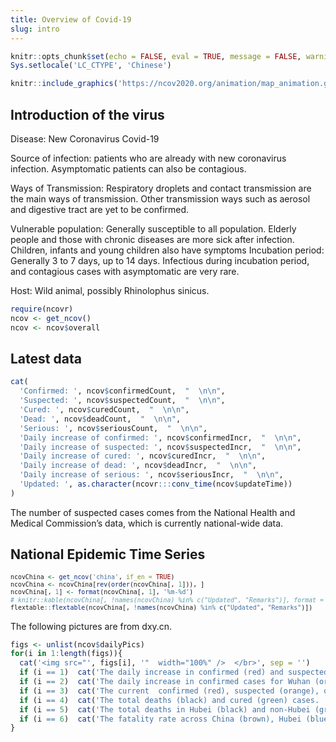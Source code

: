 ```yaml
---
title: Overview of Covid-19
slug: intro
---
```


```r
knitr::opts_chunk$set(echo = FALSE, eval = TRUE, message = FALSE, warning = FALSE, error = FALSE)
Sys.setlocale('LC_CTYPE', 'Chinese')
```


```r
knitr::include_graphics('https://ncov2020.org/animation/map_animation.gif')
```

## Introduction of the virus

Disease: New Coronavirus Covid-19

Source of infection: patients who are already with new coronavirus infection. Asymptomatic patients can also be contagious.

Ways of Transmission: Respiratory droplets and contact transmission are the main ways of transmission. Other transmission ways such as aerosol and digestive tract are yet to be confirmed.

Vulnerable population: Generally susceptible to all population. Elderly people and those with chronic diseases are more sick after infection. Children, infants and young children also have symptoms
Incubation period: Generally 3 to 7 days, up to 14 days. Infectious during incubation period, and contagious cases with asymptomatic are very rare.

Host: Wild animal, possibly Rhinolophus sinicus. 


```r
require(ncovr)
ncov <- get_ncov()
ncov <- ncov$overall
```

## Latest data

```r
cat(
  'Confirmed: ', ncov$confirmedCount,  "  \n\n",
  'Suspected: ', ncov$suspectedCount,  "  \n\n",
  'Cured: ', ncov$curedCount,  "  \n\n",
  'Dead: ', ncov$deadCount,  "  \n\n",
  'Serious: ', ncov$seriousCount,  "  \n\n",
  'Daily increase of confirmed: ', ncov$confirmedIncr,  "  \n\n",
  'Daily increase of suspected: ', ncov$suspectedIncr,  "  \n\n",
  'Daily increase of cured: ', ncov$curedIncr,  "  \n\n",
  'Daily increase of dead: ', ncov$deadIncr,  "  \n\n",
  'Daily increase of serious: ', ncov$seriousIncr,  "  \n\n",
  'Updated: ', as.character(ncovr:::conv_time(ncov$updateTime))
)
```
The number of suspected cases comes from the National Health and Medical Commission's data, which is currently national-wide data.

## National Epidemic Time Series

<small>

```r
ncovChina <- get_ncov('china', if_en = TRUE)
ncovChina <- ncovChina[rev(order(ncovChina[, 1])), ]
ncovChina[, 1] <- format(ncovChina[, 1], '%m-%d')
# knitr::kable(ncovChina[, !names(ncovChina) %in% c("Updated", "Remarks")], format = "html", row.names = FALSE)
flextable::flextable(ncovChina[, !names(ncovChina) %in% c("Updated", "Remarks")])
```

</small>

The following pictures are from dxy.cn.

```r
figs <- unlist(ncov$dailyPics)
for(i in 1:length(figs)){
  cat('<img src="', figs[i], '"  width="100%" />  </br>', sep = '')
  if (i == 1)  cat('The daily increase in confirmed (red) and suspected (orange) cases.  </br></br>')
  if (i == 2)  cat('The daily increase in confirmed cases for Wuhan (orange), Hubei (red), and non-Hubei (blue). </br></br>')
  if (i == 3)  cat('The current  confirmed (red), suspected (orange), observed (green) cases, and the sum of them (blue).  </br></br>')
  if (i == 4)  cat('The total deaths (black) and cured (green) cases.  </br></br>')
  if (i == 5)  cat('The total deaths in Hubei (black) and non-Hubei (gray), and the total cured cases in Hubei (light green) and non-Hubei (dark green).  </br></br>')
  if (i == 6)  cat('The fatality rate across China (brown), Hubei (blue), and non-Hubei (gray).  </br></br>')
}
```
